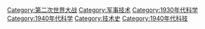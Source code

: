[[Category:第二次世界大战|Category:第二次世界大战]]
[[Category:军事技术|Category:军事技术]]
[[Category:1930年代科学|Category:1930年代科学]]
[[Category:1940年代科学|Category:1940年代科学]]
[[Category:技术史|Category:技术史]]
[[Category:1940年代科技|Category:1940年代科技]]